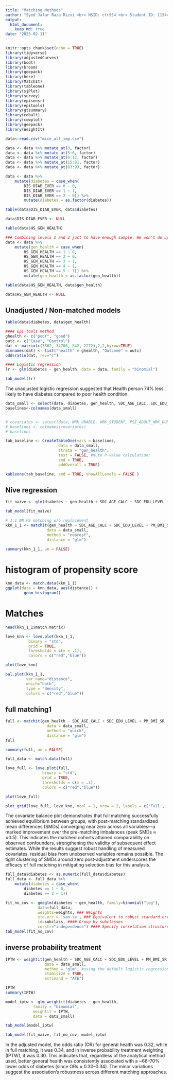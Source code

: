 ```yaml
---
title: "Matching Methods"
author: "Syed Jafar Raza Rizvi <br> NSID: cfr954 <br> Student ID: 11344782"
output:
  html_document:
    keep_md: true
date: "2025-02-11"
---
```


```r
knitr::opts_chunk$set(echo = TRUE)
library(tidyverse)
library(adjustedCurves)
library(boot)
library(broom)
library(geepack)
library(here)
library(MatchIt)
library(tableone)
library(sjPlot)
library(survey)
library(episensr) 
library(epitools)
library(gtsummary)
library(cobalt)
library(cowplot)
library(geepack)
library(WeightIt)
```

```r
data<-read.csv("mice_all_imp.csv")
```

```r
data <- data %>% mutate_at(3, factor)
data <- data %>% mutate_at(5:6, factor)
data <- data %>% mutate_at(8:12, factor)
data <- data %>% mutate_at(15:81, factor)
data <- data %>% mutate_at(83:93, factor)
```


```r
data <- data %>%
	mutate(diabetes = case_when(
		DIS_DIAB_EVER == 0 ~ 0,
		DIS_DIAB_EVER == 1 ~ 1,
		DIS_DIAB_EVER == 2 ~ 0)) %>%
		mutate(diabetes = as.factor(diabetes))

table(data$DIS_DIAB_EVER, data$diabetes)
```

```r
data$DIS_DIAB_EVER <- NULL
```


```r
table(data$HS_GEN_HEALTH)

### Combining levels 1 and 2 just to have enough sample. We won't do upscaling for this example
data <- data %>%
	mutate(gen_health = case_when(
		HS_GEN_HEALTH == 1 ~ 0,
		HS_GEN_HEALTH == 2 ~ 0,
		HS_GEN_HEALTH == 3 ~ 1,
		HS_GEN_HEALTH == 4 ~ 1,	
		HS_GEN_HEALTH == 5 ~ 1)) %>%
		mutate(gen_health = as.factor(gen_health))

table(data$HS_GEN_HEALTH, data$gen_health)

data$HS_GEN_HEALTH <- NULL
```


## Unadjusted / Non-matched models

```r
table(data$diabetes, data$gen_health)
```

```r
#### Epi tools method
ghealth <- c("poor", "good")
outc <- c("Case", "Control")
dat <- matrix(c(3362, 34706, 842, 2272),2,2,byrow=TRUE)
dimnames(dat) <- list("health" = ghealth, "Outcome" = outc)
oddsratio(dat, rev="c")
```
```r
#### Logistic regression
lr <- glm(diabetes ~ gen_health, data = data, family = "binomial")

tab_model(lr)
```
The unadjusted logistic regression suggested that Health person 74% less likely to have diabetes compared to poor health condition. 

```r
data_small <- select(data, diabetes, gen_health, SDC_AGE_CALC, SDC_EDU_LEVEL, PM_BMI_SR, WRK_FULL_TIME, SMK_CIG_EVER, SDC_INCOME, PA_TOTAL_SHORT, HS_ROUTINE_VISIT_EVER, PSE_ADULT_WRK_DURATION, DIS_RESP_SLEEP_APNEA_EVER, SDC_EDU_LEVEL_AGE, SDC_GENDER)
baselines<-colnames(data_small)


# covariates <- select(data, WRK_UNABLE, WRK_STUDENT, PSE_ADULT_WRK_DURATION, WH_CONTRACEPTIVES_EVER, SDC_INCOME, SDC_EDU_LEVEL_AGE, SDC_GENDER, SDC_AGE_CALC, SDC_HOUSEHOLD_ADULTS_NB, SDC_HOUSEHOLD_CHILDREN_NB)
# baselines <- colnames(covariates)
# baselines
```


```r
tab_baseline <- CreateTableOne(vars = baselines,
                       data = data_small, 
                       strata = "gen_health", 
                       test = FALSE, #mute P-value calculation;
                       smd = TRUE,
                       addOverall = TRUE)

kableone(tab_baseline, smd = TRUE, showAllLevels = FALSE )
```

## Nive regression 

```r
fit_naive <- glm(diabetes ~ gen_health + SDC_AGE_CALC + SDC_EDU_LEVEL + PM_BMI_SR + WRK_FULL_TIME +SMK_CIG_EVER + SDC_INCOME + PA_TOTAL_SHORT + HS_ROUTINE_VISIT_EVER +PSE_ADULT_WRK_DURATION +DIS_RESP_SLEEP_APNEA_EVER+ SDC_EDU_LEVEL_AGE + SDC_GENDER, family = "binomial", data = data_small)

tab_model(fit_naive)
```


```r
# 1:1 NN PS matching w/o replacement
kkn_1_1 <- matchit(gen_health ~ SDC_AGE_CALC + SDC_EDU_LEVEL + PM_BMI_SR + WRK_FULL_TIME +SMK_CIG_EVER + SDC_INCOME + PA_TOTAL_SHORT + HS_ROUTINE_VISIT_EVER +PSE_ADULT_WRK_DURATION +DIS_RESP_SLEEP_APNEA_EVER+ SDC_EDU_LEVEL_AGE + SDC_GENDER,
                  data = data_small,
                  method = "nearest",
                  distance = "glm")

summary(kkn_1_1, un = FALSE)

```
# histogram of propensity score

```r
knn_data <- match.data(kkn_1_1)
ggplot(data = knn_data, aes(distance)) + 
        geom_histogram()
```


# Matches

```r
head(kkn_1_1$match.matrix)
```
```r
love_knn <- love.plot(kkn_1_1, 
          binary = "std", 
          grid = TRUE,
          thresholds = c(m = .1),
          colors = c("red","blue"))  

plot(love_knn)
```

```r
bal.plot(kkn_1_1,
         var.name="distance",
         which="both",
         type = "density",
         colors = c("red","blue"))
```
## full matching1

```r
full <- matchit(gen_health ~ SDC_AGE_CALC + SDC_EDU_LEVEL + PM_BMI_SR + WRK_FULL_TIME +SMK_CIG_EVER + SDC_INCOME + PA_TOTAL_SHORT + HS_ROUTINE_VISIT_EVER +PSE_ADULT_WRK_DURATION +DIS_RESP_SLEEP_APNEA_EVER+ SDC_EDU_LEVEL_AGE + SDC_GENDER,
                  data = data_small,
                  method = "quick",
                  distance = "glm")
full
```
```r
summary(full, un = FALSE)
```
```r
full_data <- match.data(full)
```
```r
love_full <- love.plot(full, 
                binary = "std", 
                grid = TRUE,
                thresholds = c(m = .1),
                colors = c("red","blue"))

plot(love_full)
```

```r
plot_grid(love_full, love_knn, ncol = 1, nrow = 2, labels = c('Full', 'KNN'))
```

The covariate balance plot demonstrates that full matching successfully achieved equilibrium between groups, with post-matching standardized mean differences (SMDs) converging near zero across all variables—a marked improvement over the pre-matching imbalances (peak SMDs ≈ ±0.5). This indicates the matched cohorts attained comparability on observed confounders, strengthening the validity of subsequent effect estimates. While the results suggest robust handling of measured covariates, residual bias from unobserved variables remains possible. The tight clustering of SMDs around zero post-adjustment underscores the efficacy of full matching in mitigating selection bias for this analysis.


```r
full_data$diabetes <- as.numeric(full_data$diabetes)
full_data <- full_data %>%
	mutate(diabetes = case_when(
		diabetes == 1 ~ 0,
		diabetes == 2 ~ 1)) 
```

```r
fit_no_cov <- geeglm(diabetes ~ gen_health, family=binomial("log"), 
              data=full_data,
              weights=weights, ### Weights
              std.err = 'san.se', ### Equivalent to robust standard errors 
              id=subclass, #### Group by subclasses
              corstr="independence") #### Specify correlation structure
tab_model(fit_no_cov)
```
## inverse probability treatment 


```r
IPTW <- weightit(gen_health ~ SDC_AGE_CALC + SDC_EDU_LEVEL + PM_BMI_SR + WRK_FULL_TIME +SMK_CIG_EVER + SDC_INCOME + PA_TOTAL_SHORT + HS_ROUTINE_VISIT_EVER +PSE_ADULT_WRK_DURATION +DIS_RESP_SLEEP_APNEA_EVER+ SDC_EDU_LEVEL_AGE + SDC_GENDER,
                 data = data_small,
                 method = "glm", #using the default logistic regression;
                 stabilize = TRUE,
                 estimand = "ATE")

IPTW
summary(IPTW)
```
```r
model_iptw <- glm_weightit(diabetes ~ gen_health, 
            family = "binomial",
            weightit = IPTW,
            data = data_small)

tab_model(model_iptw)
```
```r
tab_model(fit_naive, fit_no_cov, model_iptw)
```
In the adjusted model, the odds ratio (OR) for general health was 0.32, while in full matching, it was 0.34, and in inverse probability treatment weighting (IPTW), it was 0.30. This indicates that, regardless of the analytical method used, better general health was consistently associated with a ~66–70% lower odds of diabetes (since ORs ≈ 0.30–0.34). The minor variations suggest the association's robustness across different matching approaches.
